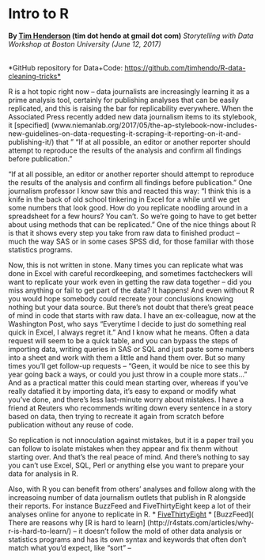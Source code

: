 Intro to R
================

**By [Tim Henderson](https://twitter.com/TimHendersonSL) (tim dot hendo at gmail dot com)**
*Storytelling with Data Workshop at Boston University (June 12, 2017)* <br><br>

\*GitHub repository for Data+Code: <https://github.com/timhendo/R-data-cleaning-tricks*>

R is a hot topic right now -- data journalists are increasingly learning it as a prime analysis tool, certainly for publishing analyses that can be easily replicated, and this is raising the bar for replicability everywhere.
When the Associated Press recently added new data journalism items to its stylebook, it [specified] (www.niemanlab.org/2017/05/the-ap-stylebook-now-includes-new-guidelines-on-data-requesting-it-scraping-it-reporting-on-it-and-publishing-it/) that " “If at all possible, an editor or another reporter should attempt to reproduce the results of the analysis and confirm all findings before publication.”

“If at all possible, an editor or another reporter should attempt to reproduce the results of the analysis and confirm all findings before publication.”
One journalism professor I know saw this and reacted this way: "I think this is a knife in the back of old school tinkering in Excel for a while until we get some numbers that look good. How do you replicate noodling around in a spreadsheet for a few hours? You can't. So we're going to have to get better about using methods that can be replicated. "
One of the nice things about R is that it shows every step you take from raw data to finished product -- much the way SAS or in some cases SPSS did, for those familiar with those statistics programs.

Now, this is not written in stone. Many times you can replicate what was done in Excel with careful recordkeeping, and sometimes factcheckers will want to replicate your work even in getting the raw data together -- did you miss anything or fail to get part of the data? It happens! And even without R you would hope somebody could recreate your conclusions knowing nothing but your data source. 
But there's not doubt that there's great peace of mind in code that starts with raw data. I have an ex-colleague, now at the Washington Post, who says "Everytime I decide to just do something real quick in Excel, I always regret it." 
And I know what he means. Often a data request will seem to be a quick table, and you can bypass the steps of importing data, writing queries in SAS or SQL and just paste some numbers into a sheet and work with them a little and hand them over. But so many times you'll get follow-up requests -- "Geen, it would be nice to see this by year going back a ways, or could you just throw in a couple more stats..." 
And as a practical matter this could mean starting over, whereas if you've really datafied it by importing data, it's easy to expand or modify  what you've done, and there's less last-minute worry about mistakes.
I have a friend at Reuters who recommends writing down every sentence in a story based on data, then trying to recreate it again from scratch before publication without any reuse of code. 

So replication is not innoculation against mistakes, but it is a paper trail you can follow to isolate mistakes when they appear and fix thenm without starting over. And that's the real peace of mind. And there's nothing to say you can't use Excel, SQL, Perl or anything else you want to prepare your data for analysis in R. 

Also, with R you can benefit from others' analyses and follow along with the increasoing number of data journalism outlets that publish in R alongside their reports. 
For instance BuzzFeed and FiveThirtyEight keep a lot of their analyses online for anyone to replicate in R. 
* [FiveThirtyEight](https://github.com/fivethirtyeight/data)
* [BuzzFeed](
There are reasons why [R is hard to learn] (http://r4stats.com/articles/why-r-is-hard-to-learn/) -- it doesn't follow the mold of other data analysis or statistics programs and has its own syntax and keywords that often don't match what you'd expect, like "sort" -- 

